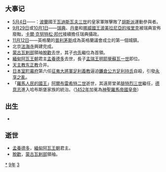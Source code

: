 {{yearTOC|1439|明'''[[正统_(年号)|正统]]四年'''；越南'''[[紹平|紹平]]六年'''；日本'''[[永享|永享]]十一年'''}}

== 大事记 ==
*[[5月4日|5月4日]]——{{link-en|格羅特尼奇戰役|Battle of Grotniki}}：[[波蘭|波蘭]]國王[[瓦迪斯瓦夫三世|瓦迪斯瓦夫三世]]的皇家軍隊擊敗了[[胡斯派|胡斯派]]運動參與者。
*[[9月29日|9月29日]]或[[10月1日|10月1日]]——[[瑞典國王|瑞典]]、[[丹麥國王|丹麥]]和[[挪威國王|挪威國王]][[波美拉尼亞的埃里克|波美拉尼亞的埃里克]]被瑞典宣佈廢黜，[[卡爾·克努特松_(邦代)|卡爾·克努特松·邦代]]接續擔任瑞典攝政。
*[[11月12日|11月12日]]——英格蘭的[[普利茅斯|普利茅斯]]成為英格蘭議會成立的第一個城鎮。
*北京[[法海寺|法海寺]]興建完成。
*[[蒙古|蒙古]][[瓦剌部|瓦剌部]]領袖[[脫懽|脫歡]]去世，其子[[也先|也先]]繼位為首領。
*[[緬甸|緬甸]][[阿瓦王朝|阿瓦王朝]]君主[[孟養德多|孟養德多]]去世，長子[[孟瑞王|孟瑞王]][[明耶覺蘇瓦一世|明耶覺蘇瓦一世]]即位。
*[[天主教|天主教]][[东正教|东正教]]合并。
*[[日本|日本]][[室町幕府|室町幕府]]第六任[[征夷大將軍|征夷大將軍]][[足利義教|足利義教]]逼迫[[鐮倉公方|鐮倉公方]][[足利持氏|足利持氏]]自殺，引發[[永享之亂|永享之亂]]。
*「[[羅馬人民的國王|羅馬人民的國王]]」[[阿爾布雷希特二世_(德意志)|阿爾布雷希特二世]]逝世，其遠房堂弟[[腓特烈三世_(神聖羅馬帝國)|腓特烈三世]]繼任，[[德意志|德意志]]進入哈布斯堡家族的統治。（[[1452年|1452年]]加冕為[[神聖羅馬帝國皇帝|神聖羅馬帝國皇帝]]）

== 出生 ==
*

== 逝世 ==
{{Wikisource year mention}}
*[[孟養德多|孟養德多]]，[[緬甸|緬甸]][[阿瓦王朝|阿瓦王朝]]君主。
*[[脫懽|脫歡]]，[[蒙古|蒙古]][[瓦剌部|瓦剌部]]領袖。

[[Category:1439年|*]]
[[Category:1430年代|9年]]
[[Category:15世纪各年|3]]
